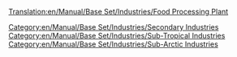 [[Translation:en/Manual/Base Set/Industries/Food Processing Plant]]
{{en/Manual/Base Set/Industries/Industries|image=en/Manual/Base Set/Industries/Foodprocplant.png
|name=Food Processing Plant
|climates=[[en/Manual/Climates]], [[en/Manual/Climates]].
|accepts=[[en/Manual/Base Set/Cargos/Livestock]], [[en/Manual/Base Set/Cargos/Wheat]] (Sub-Arctic only). [[en/Manual/Base Set/Cargos/Fruit]], [[en/Manual/Base Set/Cargos/Maize]] (Sub-Tropical Only)
|produces=[[en/Manual/Base Set/Cargos/Food]]
|notes=Not present in [[en/Manual/Climates]]. Food is required for towns above the snowline to grow in the Sub-Artic climate. In the Sub-Tropic climate, food and water are required for towns in the desert to grow. 
}}
[[Category:en/Manual/Base Set/Industries/Secondary Industries]]
[[Category:en/Manual/Base Set/Industries/Sub-Tropical Industries]]
[[Category:en/Manual/Base Set/Industries/Sub-Arctic Industries]]